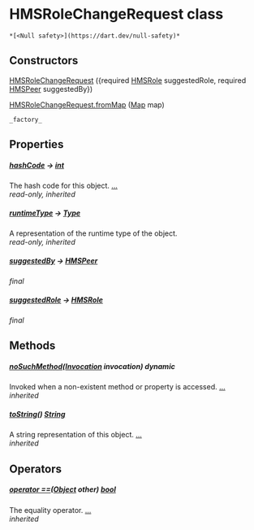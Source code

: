 # HMSRoleChangeRequest class

    *[<Null safety>](https://dart.dev/null-safety)*

## Constructors

[HMSRoleChangeRequest](../model_hms_role_change_request/HMSRoleChangeRequest/HMSRoleChangeRequest) ({required [HMSRole](../model_hms_role/HMSRole-class) suggestedRole, required [HMSPeer](../model_hms_peer/HMSPeer-class) suggestedBy})

[HMSRoleChangeRequest.fromMap](../model_hms_role_change_request/HMSRoleChangeRequest/HMSRoleChangeRequest.fromMap) ([Map](https://api.flutter.dev/flutter/dart-core/Map-class.html) map)

    _factory_

## Properties

##### [hashCode](https://api.flutter.dev/flutter/dart-core/Object/hashCode.html) &#8594; [int](https://api.flutter.dev/flutter/dart-core/int-class.html)

The hash code for this object. [...](https://api.flutter.dev/flutter/dart-core/Object/hashCode.html)  
_read-only, inherited_

##### [runtimeType](https://api.flutter.dev/flutter/dart-core/Object/runtimeType.html) &#8594; [Type](https://api.flutter.dev/flutter/dart-core/Type-class.html)

A representation of the runtime type of the object.  
_read-only, inherited_

##### [suggestedBy](../model_hms_role_change_request/HMSRoleChangeRequest/suggestedBy) &#8594; [HMSPeer](../model_hms_peer/HMSPeer-class)

_final_

##### [suggestedRole](../model_hms_role_change_request/HMSRoleChangeRequest/suggestedRole) &#8594; [HMSRole](../model_hms_role/HMSRole-class)

_final_

## Methods

##### [noSuchMethod](https://api.flutter.dev/flutter/dart-core/Object/noSuchMethod.html)([Invocation](https://api.flutter.dev/flutter/dart-core/Invocation-class.html) invocation) dynamic

Invoked when a non-existent method or property is accessed. [...](https://api.flutter.dev/flutter/dart-core/Object/noSuchMethod.html)  
_inherited_

##### [toString](https://api.flutter.dev/flutter/dart-core/Object/toString.html)() [String](https://api.flutter.dev/flutter/dart-core/String-class.html)

A string representation of this object. [...](https://api.flutter.dev/flutter/dart-core/Object/toString.html)  
_inherited_

## Operators

##### [operator ==](https://api.flutter.dev/flutter/dart-core/Object/operator_equals.html)([Object](https://api.flutter.dev/flutter/dart-core/Object-class.html) other) [bool](https://api.flutter.dev/flutter/dart-core/bool-class.html)

The equality operator. [...](https://api.flutter.dev/flutter/dart-core/Object/operator_equals.html)  
_inherited_
